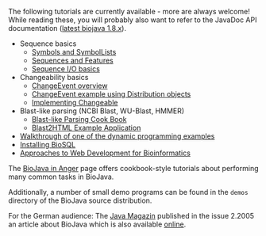 The following tutorials are currently available - more are always welcome! While reading these, you will probably also want to refer to the JavaDoc API documentation ([http://www.biojava.org/docs/api1.8.4/ latest biojava 1.8.x]).

* Sequence basics
** [[BioJava:Tutorial:Symbols and SymbolLists|Symbols and SymbolLists]]
** [[BioJava:Tutorial:Sequences and Features|Sequences and Features]] 
** [[BioJava:Tutorial:Sequence IO basics|Sequence I/O basics]] 
* Changeability basics
** [[BioJava:Tutorial:ChangeEvent overview|ChangeEvent overview]] 
** [[BioJava:Tutorial:ChangeEvent example using Distribution objects|ChangeEvent example using Distribution objects]] 
** [[BioJava:Tutorial:Implementing Changeable|Implementing Changeable]]
* Blast-like parsing (NCBI Blast, WU-Blast, HMMER)
** [[BioJava:Tutorial:Blast-like Parsing Cook Book|Blast-like Parsing Cook Book]]
** [[BioJava:Tutorial:Blast2HTML Example Application|Blast2HTML Example Application]]
* [[BioJava:Tutorial:Dynamic programming examples|Walkthrough of one of the dynamic programming examples]] 
* [[BioJava:Tutorial:Installing BioSQL|Installing BioSQL]]
* [http://biojava.org/download/WebDevelopmentBioinformatics.pdf Approaches to Web Development for Bioinformatics]
The [[BioJava:CookBook|BioJava in Anger]] page offers cookbook-style tutorials about performing many common tasks in BioJava. 

Additionally, a number of small demo programs can be found in the <code>demos</code> directory of the BioJava source distribution.

For the German audience: The [http://www.java-magazin.de/ Java Magazin] published in the issue 2.2005 an article about BioJava which is also available [http://www.biojava.org/presentations/JM_2.05_20-23.pdf online].